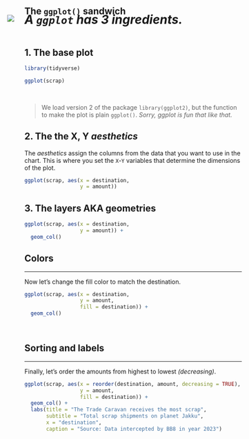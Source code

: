 
## The `ggplot()` sandwich {-}

![](../images/auto_plot.gif){style="margin-top: -22px; margin-left: -40px; max-width: 110%;"}

<h5 style="font-size: 28px; font-weight: bold; margin-top: -42px;"> A `ggplot` has 3 ingredients. </h5>


## 1. The base plot {-}
```r
library(tidyverse)
```

```r
ggplot(scrap)
```

<br>

> We load version 2 of the package `library(ggplot2)`, but the function to make the plot is plain `ggplot()`. _Sorry, ggplot is fun that like that._ 


## 2. The the X, Y _aesthetics_  {-}

The _aesthetics_ assign the columns from the data that you want to use in the chart. This is where you set the `X`-`Y` variables that determine the dimensions of the plot.

```r
ggplot(scrap, aes(x = destination, 
                  y = amount)) 
```


## 3. The layers AKA geometries  {-}
```r
ggplot(scrap, aes(x = destination, 
                  y = amount)) + 
  geom_col()
```


## Colors {-}
<hr class="hrlvl2">

Now let's change the fill color to match the destination.
```r
ggplot(scrap, aes(x = destination, 
                  y = amount, 
                  fill = destination)) +
  geom_col() 
```

<br>

## Sorting and labels{-}
<hr class="hrlvl2">

Finally, let's order the amounts from highest to lowest *(decreasing)*.
```r
ggplot(scrap, aes(x = reorder(destination, amount, decreasing = TRUE), 
                  y = amount, 
                  fill = destination)) +
  geom_col() +
  labs(title = "The Trade Caravan receives the most scrap",
       subtitle = "Total scrap shipments on planet Jakku",
       x = "destination",
       caption = "Source: Data intercepted by BB8 in year 2023")
```


